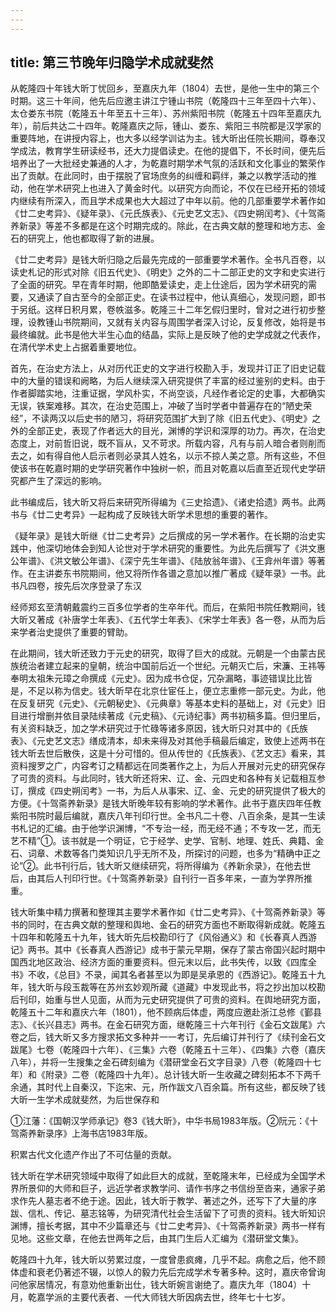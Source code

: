 ```yaml
---
---
---
```

title: 第三节晚年归隐学术成就斐然
---



从乾隆四十年钱大昕丁忧回乡，至嘉庆九年（1804）去世，是他一生中的第三个时期。这三十年间，他先后应邀主讲江宁锺山书院（乾隆四十三年至四十六年）、太仓娄东书院（乾隆五十年至五十三年）、苏州紫阳书院（乾隆五十四年至嘉庆九年），前后共达二十四年。乾隆嘉庆之际，锺山、娄东、紫阳三书院都是汉学家的重要阵地，在讲授内容上，也大多以经学训诂为主。钱大昕出任院长期间，尊奉汉学成法，教育学生研读经书，还大力提倡读史。在他的提倡下，不长时间，便先后培养出了一大批经史兼通的人才，为乾嘉时期学术气氛的活跃和文化事业的繁荣作出了贡献。在此同时，由于摆脱了官场庶务的纠缠和羁绊，兼之以教学活动的推动，他在学术研究上也进入了黄金时代。以研究方向而论，不仅在已经开拓的领域内继续有所深入，而且学术成果也大大超过了中年以前。他的几部重要学术著作如《廿二史考异》、《疑年录》、《元氏族表》、《元史艺文志》、《四史朔闰考》、《十驾斋养新录》等差不多都是在这个时期完成的。除此，在古典文献的整理和地方志、金石的研究上，他也都取得了新的进展。

《廿二史考异》是钱大昕归隐之后最先完成的一部重要学术著作。全书凡百卷，以读史札记的形式对除《旧五代史》、《明史》之外的二十二部正史的文字和史实进行了全面的研究。早在青年时期，他即酷爱读史，走上仕途后，因为学术研究的需要，又通读了自古至今的全部正史。在读书过程中，他认真细心，发现问题，即书于另纸。这样日积月累，卷帙滋多。乾隆三十二年乞假归里时，曾对之进行初步整理，设教锺山书院期间，又就有关内容与周围学者深入讨论，反复修改，始将是书最终编就。此书是他大半生心血的结晶，实际上是反映了他的史学成就之代表作，在清代学术史上占据着重要地位。

首先，在治史方法上，从对历代正史的文字进行校勘入手，发现并订正了旧史记载中的大量的错误和阙略，为后人继续深入研究提供了丰富的经过鉴别的史料。由于作者脚踏实地，注重证据，学风朴实，不尚空谈，凡经作者论定的史事，大都确实无误，铁案难移。其次，在治史范围上，冲破了当时学者中普遍存在的“陋史荣经”，不读两汉以后史书的陋习，将研究范围扩大到了除《旧五代史》、《明史》之外的全部正史，表现了作者远大的目光，渊博的学识和深厚的功力。再次，在治史态度上，对前哲旧说，既不盲从，又不苛求。所载内容，凡有与前人暗合者则削而去之，如有得自他人启示者则必录其人姓名，以示不掠人美之意。所有这些，不但使该书在乾嘉时期的史学研究著作中独树一帜，而且对乾嘉以后直至近现代史学研究都产生了深远的影响。

此书编成后，钱大昕又将后来研究所得编为《三史拾遗》、《诸史拾遗》两书。此两书与《廿二史考异》一起构成了反映钱大昕学术思想的重要的著作。

《疑年录》是钱大昕继《廿二史考异》之后撰成的另一学术著作。在长期的治史实践中，他深切地体会到知人论世对于学术研究的重要性。为此先后撰写了《洪文惠公年谱》、《洪文敏公年谱》、《深宁先生年谱》、《陆放翁年谱》、《王弇州年谱》等著作。在主讲娄东书院期间，他又将所作各谱之意加以推广著成《疑年录》一书。此书凡四卷，按先后次序登录了东汉

经师郑玄至清朝戴震约三百多位学者的生卒年代。而后，在紫阳书院任教期间，钱大昕又著成《补唐学士年表》、《五代学士年表》、《宋学士年表》各一卷，从而为后来学者治史提供了重要的臂助。

在此期间，钱大昕还致力于元史的研究，取得了巨大的成就。元朝是一个由蒙古民族统治者建立起来的皇朝，统治中国前后近一个世纪。元朝灭亡后，宋濂、王祎等奉明太祖朱元璋之命撰成《元史》。因为成书仓促，冗杂漏略，事迹错误比比皆是，不足以称为信史。钱大昕早在北京仕宦任上，便立志重修一部元史。为此，他在反复研究《元史》、《元朝秘史》、《元典章》等基本史料的基础上，对《元史》旧目进行增删并依目录陆续著成《元史稿》、《元诗纪事》两书初稿多篇。但归里后，有关资料缺乏，加之学术研究过于忙碌等诸多原因，钱大昕只对其中的《氏族表》、《元史艺文志》缮成清本，却未来得及对其他手稿最后编定，致使上述两书在钱大昕去世后散佚，这是十分可惜的。但从传世的《氏族表》、《艺文志》看来，其资料搜罗之广，内容考订之精都远在同类著作之上，为后人开展对元史的研究保存了可贵的资料。与此同时，钱大昕还将宋、辽、金、元四史和各种有关记载相互参订，撰成《四史朔闰考》一书，为后人从事宋、辽、金、元史的研究提供了极大的方便。《十驾斋养新录》是钱大昕晚年较有影响的学术著作。此书于嘉庆四年任教紫阳书院时最后编就，嘉庆八年刊印行世。全书凡二十卷、八百余条，是其一生读书札记的汇编。由于他学识渊博，“不专治一经，而无经不通；不专攻一艺，而无艺不精”①。该书就是一个明证，它于经学、史学、官制、地理、姓氏、典籍、金石、词章、术数等各门类知识几乎无所不及，所探讨的问题，也多为“精确中正之论”②。此书刊行后，钱大昕又继续研究，将所得编为《养新余录》，在他去世后，由其后人刊印行世。《十驾斋养新录》自刊行一百多年来，一直为学界所推重。

钱大昕集中精力撰著和整理其主要学术著作如《廿二史考异》、《十驾斋养新录》等书的同时，在古典文献的整理和舆地、金石的研究方面也不断取得新成就。乾隆五十四年和乾隆五十九年，钱大昕先后校勘印行了《风俗通义》和《长春真人西游记》两书。其中《长春真人西游记》成书于蒙元早期，保存了蒙古帝国兴起时期中国西北地区政治、经济方面的重要资料。但元末以后，此书失传，以致《四库全书》不收，《总目》不录，闻其名者甚至以为即是吴承恩的《西游记》。乾隆五十九年，钱大昕与段玉裁等在苏州玄妙观所藏《道藏》中发现此书，将之抄出加以校勘后刊印，始重与世人见面，从而为元史研究提供了可贵的资料。在舆地研究方面，乾隆五十二年和嘉庆六年（1801），他不顾病后体虚，两度应邀赴浙江总修《鄞县志》、《长兴县志》两书。在金石研究方面，继乾隆三十六年刊行《金石文跋尾》六卷之后，钱大昕又多方搜求拓文多种并一一考订，先后编订并刊行了《续刊金石文跋尾》七卷（乾隆四十六年）、《三集》六卷（乾隆五十三年）、《四集》六卷（嘉庆八年），并将一生搜集之金石碑刻编为《潜研堂金石文字目录》八卷（乾隆四十七年）和《附录》二卷（乾隆四十九年）。总计钱大昕一生收藏之碑刻拓本不下两千余通，其时代上自秦汉，下迄宋、元，所作跋文八百余篇。所有这些，都反映了钱大昕一生学术成就斐然，为后世保存和

①江藩：《国朝汉学师承记》卷3《钱大昕》，中华书局1983年版。②阮元：《十驾斋养新录序》上海书店1983年版。

积累古代文化遗产作出了不可估量的贡献。

钱大昕在学术研究领域中取得了如此巨大的成就，至乾隆末年，已经成为全国学术界所景仰的大师和巨子，远近学者求教学问、请作书序之书信纷至沓来，通家子弟求作先人墓志者不绝于途。因此，钱大昕于教学、著述之外，还写下了大量的序跋、信札、传记、墓志铭等，为研究清代社会生活留下了可贵的资料。钱大昕知识渊博，擅长考据，其中不少篇章还与《廿二史考异》、《十驾斋养新录》两书一样有见地。这些文章，在他去世两年之后，由其门生后人汇编为《潜研堂文集》。

乾隆四十九年，钱大昕以劳累过度，一度曾患疯瘫，几乎不起。病愈之后，他不顾体虚和衰老仍著述不辍，以惊人的毅力先后完成学术专著多种。这时，嘉庆帝曾询问他家居情况，有意劝他重新出仕，钱大昕婉言谢绝了。嘉庆九年（1804）十月，乾嘉学派的主要代表者、一代大师钱大昕因病去世，终年七十七岁。